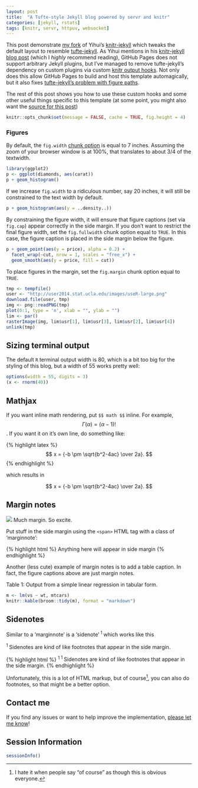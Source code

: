 ```yaml
---
layout: post
title:  "A Tufte-style Jekyll blog powered by servr and knitr"
categories: [jekyll, rstats]
tags: [knitr, servr, httpuv, websocket]
---
```


<span class='newthought'>This post</span> demonstrate [my fork](http://github.com/cpsievert/knitr-jekyll) of Yihui's [knitr-jekyll](https://github.com/yihui/knitr-jekyll) which tweaks the default layout to resemble [tufte-jekyll](https://github.com/clayh53/tufte-jekyll). As Yihui mentions in his [knitr-jekyll blog post](http://yihui.name/knitr-jekyll/2014/09/jekyll-with-knitr.html) (which I _highly_ recommend reading), GitHub Pages does not support arbitrary Jekyll plugins, but I've managed to remove tufte-jekyll's dependency on custom plugins via custom [knitr output hooks](http://yihui.name/knitr/hooks/). Not only does this allow GitHub Pages to build and host this template automagically, but it also fixes [tufte-jekyll's problem with figure paths](https://github.com/clayh53/tufte-jekyll#which-brings-me-to-sorrow-and-shame). 

The rest of this post shows you how to use these custom hooks and some other useful things specific to this template (at some point, you might also want the [source for this post](https://raw.githubusercontent.com/cpsievert/knitr-jekyll/gh-pages/_source/2015-04-20-jekyll-tufte-servr.Rmd))

```r
knitr::opts_chunk$set(message = FALSE, cache = TRUE, fig.height = 4)
```

### Figures

By default, the `fig.width` [chunk option](http://yihui.name/knitr/options/) is equal to 7 inches. Assuming the zoom of your browser window is at 100%, that translates to about 3/4 of the textwidth.

```r
library(ggplot2)
p <- ggplot(diamonds, aes(carat)) 
p + geom_histogram()
```

If we increase `fig.width` to a ridiculous number, say 20 inches, it will still be constrained to the text width by default.

```r
p + geom_histogram(aes(y = ..density..))
```

By constraining the figure width, it will ensure that figure captions (set via `fig.cap`) appear correctly in the side margin. If you don't want to restrict the final figure width, set the `fig.fullwidth` chunk option equal to `TRUE`. In this case, the figure caption is placed in the side margin below the figure.

```r
p + geom_point(aes(y = price), alpha = 0.2) + 
  facet_wrap(~cut, nrow = 1, scales = "free_x") +
  geom_smooth(aes(y = price, fill = cut))
```

To place figures in the margin, set the `fig.margin` chunk option equal to `TRUE`.

```r
tmp <- tempfile()
user <- "http://user2014.stat.ucla.edu/images/useR-large.png"
download.file(user, tmp)
img <- png::readPNG(tmp)
plot(0:1, type = 'n', xlab = "", ylab = "")
lim <- par()
rasterImage(img, lim$usr[1], lim$usr[3], lim$usr[2], lim$usr[4])
unlink(tmp)
```

## Sizing terminal output
 
The default `R` terminal output width is 80, which is a bit too big for the styling of this blog, but a width of 55 works pretty well:

```r
options(width = 55, digits = 3)
(x <- rnorm(40))
```

## Mathjax

If you want inline math rendering, put `$$ math $$` inline. For example, $$ \Gamma(\alpha) = (\alpha - 1)!$$. If you want it on it's own line, do something like:

{% highlight latex %}
$$
x = {-b \pm \sqrt{b^2-4ac} \over 2a}.
$$
{% endhighlight %}

which results in

$$
x = {-b \pm \sqrt{b^2-4ac} \over 2a}.
$$

## Margin notes

<span class='marginnote'> 
<img class="fullwidth" src="http://i.imgur.com/NCMxz5G.gif">
Much margin. So excite.
</span>

Put stuff in the side margin using the `<span>` HTML tag with a class of 'marginnote':

{% highlight html %}
<span class='marginnote'> 
  Anything here will appear in side margin 
</span>
{% endhighlight %}

Another (less cute) example of margin notes is to add a table caption. In fact, the figure captions above are just margin notes.

<span class='marginnote'> 
Table 1: Output from a simple linear regression in tabular form.
</span>

```r
m <- lm(vs ~ wt, mtcars)
knitr::kable(broom::tidy(m), format = "markdown")
```


## Sidenotes

Similar to a 'marginnote' is a 'sidenote'<sup class='sidenote-number'> 1 </sup> which works like this

<span class='sidenote'>
  <sup class='sidenote-number'> 1 </sup> 
  Sidenotes are kind of like footnotes that appear in the side margin.
</span> 

{% highlight html %}
<sup class='sidenote-number'> 1 </sup>
<span class='sidenote'>
  <sup class='sidenote-number'> 1 </sup> 
  Sidenotes are kind of like footnotes that appear in the side margin.
</span> 
{% endhighlight %}

Unfortunately, this is a lot of HTML markup, but of course[^2], you can also do footnotes, so that might be a better option.

[^2]: I hate it when people say "of course" as though this is obvious everyone.

## Contact me

If you find any issues or want to help improve the implementation, [please let me know](https://github.com/cpsievert/knitr-jekyll/issues/new)!

## Session Information

```r
sessionInfo()
```
